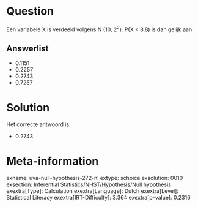 Question
========

Een variabele X is verdeeld volgens N (10, 2^2^). P(X \< 8.8) is dan
gelijk aan

Answerlist
----------

* 0.1151
* 0.2257
* 0.2743
* 0.7257

Solution
========

Het correcte antwoord is: 

* 0.2743

Meta-information
================
exname: uva-null-hypothesis-272-nl
extype: schoice
exsolution: 0010
exsection: Inferential Statistics/NHST/Hypothesis/Null hypothesis
exextra[Type]: Calculation
exextra[Language]: Dutch
exextra[Level]: Statistical Literacy
exextra[IRT-Difficulty]: 3.364
exextra[p-value]: 0.2316
